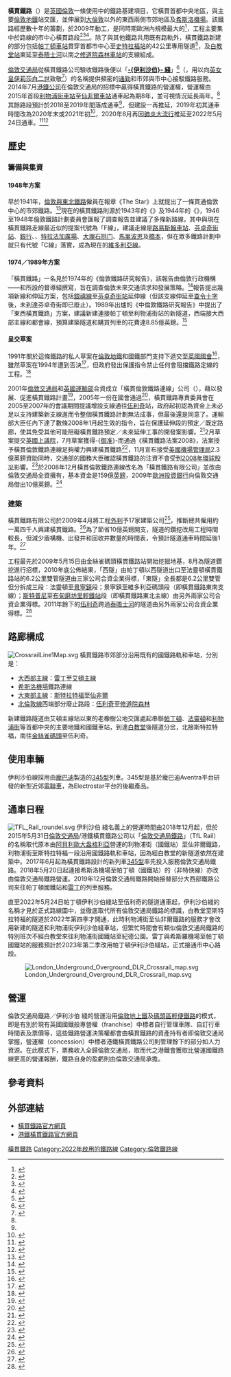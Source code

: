 {{noteTA
|G1=Railway
|G2=Airport
|G3=People
|G4=UK Places
|G5=PoliticiansUK
|1=zh-hans:希思罗; zh-hk:希斯路; zh-tw:希斯洛; zh-mo:希斯路;
|2=zh-hans:邦德街站; zh-hk:邦街站; zh-tw:龐德街站;
|3=zh-hans:银禧线; zh-hk:銀禧綫; zh-tw:朱比利線;
|4=zh-hans:托特纳姆;zh-hk:托定咸;zh-tw:托登罕;
|5=zh-hans:伍利奇; zh-hk:胡列治; zh-tw:伍利奇;
|6=zh-hk:芬卓奇街; zh-tw:芬喬奇街; zh-cn:芬乔奇街;
|7=zh-hant:伊利沙伯綫;zh-hans:伊利沙伯线;
|8=zh:伊莉莎白線;zh-hant:伊利沙伯綫;zh-hans:伊利沙伯线;
|9=zh:伊丽莎白线;zh-hant:伊利沙伯綫;zh-hans:伊利沙伯线;
|10=zh:交通部; zh-cn:交通部; zh-tw:交通部; zh-hk:運輸部;
|11=zh-hk:布甸磨坊里; zh-tw:布丁磨坊巷; zh-hans:布丁磨坊巷;
|12=zh-hans:外包;zh-hk:外判;zh-tw:外包;
|13=zh-hant:綫;zh-hans:线;
}}
{{Infobox rail system-route
  | box_width   = auto
  | rail_name   = 橫貫鐵路<br />Crossrail
  | banner_color= #{{Crossrail colour}}
| image                           = File:Crossrail tunnel looking west (11421362975).jpg
| image_width                     = 250px
| caption                         = 在建隧道
| logo                            = Crossrail seal only.svg
  | service_type= [[通勤鐵路|通勤鐵路]]、[[市郊鐵路|市郊鐵路]]
  | network     = [[英國國鐵|英國國鐵]]
  | status      = 运营中
  | locale      = {{GBR}}[[大倫敦|大倫敦]]、[[東南英格蘭|東南英格蘭]]、[[東英格蘭|東英格蘭]]
  | start       = [[新码头站|新码头站]]／[[希斯洛機場|希斯洛機場]]<br/>來往仙非爾／修道院森林
  | stations    = 40（計畫）
  | routes      = 
  | ridership   = 
  | begin_operation= 2015年5月：利物浦街–仙非爾<br>2018/2019年：帕丁頓–希斯洛／雷丁<ref name="Operator">{{cite press release |url=http://www.tfl.gov.uk/corporate/media/newscentre/archive/27439.aspx |script-title=en:TfL launches competition to find operator to run Crossrail services |publisher={{lang|en|[[倫敦交通局|Transport for London]]}} |date=2013-03-12 |accessdate=2014-02-16 |archivedate=2013年7月6日 |archiveurl=https://archive.today/20130706074827/http://www.tfl.gov.uk/corporate/media/newscentre/archive/27439.aspx |deadurl=yes |df= }}</ref><br>2022年5月24日：帕丁頓-修道院森林
  |end_operation= 
  | owner       = [[倫敦交通局|倫敦交通局]]（老橡樹至修道院森林／史特拉福）<br/>[[英国国家铁路网|英国国家铁路网]]（其他部分）
  | operator    = [[港鐵公司|港鐵（橫貫鐵路）有限公司]]<ref name="rg20140718">{{cite news |url=http://www.railwaygazette.com/news/urban/single-view/view/mtr-selected-to-operate-crossrail-services.html |script-title=en:MTR selected to operate Crossrail services |date=2014-07-18 |publisher={{lang|en|[[國際鐵路公報|Railway Gazette International]]}} |archiveurl=https://archive.today/20140726145907/http://www.railwaygazette.com/news/urban/single-view/view/mtr-selected-to-operate-crossrail-services.html |archivedate=2014年7月26日 |accessdate=2018-04-06 |deadurl=yes |df= }}</ref>
  | character   = 
  | depot       = 老橡樹公地機務段、伊爾福德動車段<br/>待審批：Plumstead
  | rollingstock= [[英國鐵路345型電力動車組|345型電力動車組]]
  | system_length= 118公里<ref>{{cite news
 |author       = {{lang|en|Lister, Richard}}
 |script-title = en: Crossrail project: Digging to start on London tunnels
 |url          = http://www.bbc.co.uk/news/business-16320945
 |work         = {{lang|en|[[英國廣播公司|BBC]]}}
 |date         = 2012-01-02
 |archiveurl   = https://archive.today/20180406151245/http://www.bbc.com/news/business-16320945
 |archivedate  = 2018年4月6日
 |accessdate   = 2018-04-06
 |deadurl      = yes
 |df           = 
}}</ref>
  | tracklength = 
  | track       = 2
  | track_gauge = {{RailGauge|sg|al=on|allk=on}}
  | electrified = 25千伏架空接觸網
  | max_speed   = {{convert|100|mph|km/h|abbr=on|disp=flip}}
  | elevation   = 
  | route_map   = {{TfL_RDT/Crossrail|inline=1}}
}}
'''橫貫鐵路'''（{{lang-en|Crossrail}}）是[[英國|英國]][[倫敦|倫敦]]一條使用中的鐵路基建項目，它橫貫首都中央地區，與主要[[倫敦地鐵|倫敦地鐵]]站交匯，並伸展到[[大倫敦|大倫敦]]以外的東西兩側市郊地區及[[希斯洛機場|希斯洛機場]]。該鐵路經歷數十年的籌劃，於2009年動工，是同時期歐洲內規模最大的{{Link-de|鐵路基礎設施|Eisenbahninfrastruktur|鐵路基礎建設項目}}<ref name="bbc16289051">{{cite news |url=http://www.bbc.co.uk/news/uk-16289051 |work={{lang|en|[[英國廣播公司|BBC]]}} |script-title=en: Crossrail's giant tunnelling machines unveiled |date=2012-01-02 |archiveurl=https://archive.today/20120730024605/http://www.bbc.co.uk/news/uk-16289051 |archivedate=2012年7月30日 |accessdate=2018-04-06 |deadurl=yes |df= }}</ref>，工程主要集中於路線的市中心橫貫路段<ref>{{cite news|last={{lang|en|Thomas}}|first={{lang|en|Nathalie}}|script-title=en:Going underground on Crossrail: A 40-year project is taking shape|url=http://www.telegraph.co.uk/finance/newsbysector/transport/10254467/Going-underground-on-Crossrail-A-40-year-project-is-taking-shape.html|newspaper={{lang|en|[[每日電訊報|The Telegraph]]}}|date=2013-08-26|archivedate=2013年10月1日|archiveurl=https://archive.today/20131001100823/http://www.telegraph.co.uk/finance/newsbysector/transport/10254467/Going-underground-on-Crossrail-A-40-year-project-is-taking-shape.html|accessdate=2018-04-06|deadurl=yes|df=}}</ref><ref name="Allianz">{{cite web | url = http://knowledge.allianz.com/mobility/infrastructure/?2349/Digging-deep-Europes-biggest-infrastructure-project | script-title = en: Digging deep: Europe's biggest infrastructure project | accessdate = 2018-04-06 | date = 2013-07-04 | work = {{lang|en|Allianz Global Corporate & Specialty}} | archiveurl = https://archive.today/20131019093225/http://knowledge.allianz.com/mobility/infrastructure/?2349/Digging-deep-Europes-biggest-infrastructure-project | archivedate = 2013年10月19日 | deadurl = yes | df =  }}</ref><ref>{{cite web | url = http://www.crossrail.co.uk/construction/ | script-title = en: Europe's Largest Construction Project | accessdate = 2018-04-06 | work = {{lang|en|Crossrail}} | archiveurl = https://archive.today/20131019093305/http://www.crossrail.co.uk/construction/ | archivedate = 2013年10月19日 | deadurl = yes | df =  }}</ref>。除了與其他鐵路共用既有路軌外，橫貫鐵路新建的部分包括[[帕丁頓車站|帕丁頓車站]]貫穿首都市中心至[[史特拉福站|史特拉福站]]的42公里專用隧道<ref name="Crossrail1">{{cite web |url= http://www.crossrail.co.uk/construction/tunnelling/ |script-title=en:42 kilometers of new rail tunnels under London |accessdate=2014-02-16 |publisher= {{lang|en|Crossrail}} |year=2013 |archiveurl=http://archive.is/YEFeQ |archivedate=2013-10-19}}</ref>，及[[白教堂站|白教堂站]]東延至[[泰晤士河|泰晤士河]]以南之[[修道院森林車站|修道院森林車站]]的支線組成。

[[倫敦交通局|倫敦交通局]]從橫貫鐵路公司驗收鐵路後便以「'''[[伊利沙伯綫|-{伊利沙伯}-<!--港鐵中文專用名稱，切勿進行地區轉換！-->綫]]'''」<ref>{{Cite web|title=港鐵 > 倫敦Crossrail鐵路|url=https://www.mtr.com.hk/ch/corporate/consultancy/crossrail.html|access-date=2022-05-26|work=www.mtr.com.hk|language=zh}}</ref>（{{lang-en|Elizabeth line}}，用以向[[英国君主|英女皇]][[伊莉莎白二世|伊莉莎白二世]]致敬<ref name="線名由來">{{Cite web |script-title=en:CROSSRAIL TO BECOME THE ELIZABETH LINE IN HONOUR OF HER MAJESTY THE QUEEN |url=https://tfl.gov.uk/info-for/media/press-releases/2016/february/crossrail-to-become-the-elizabeth-line-in-honour-of-her-majesty-the-queen |publisher={{lang|en|[[倫敦交通局|Transport for London]]}} |date=2016-02-23 |archiveurl=http://archive.is/FRlxZ |archivedate=2016-03-20}}</ref>）的名稱提供頻密的[[通勤|通勤]]和市郊與市中心接駁鐵路服務。2014年7月[[港鐵公司|港鐵公司]]在倫敦交通局的招標中贏得橫貫鐵路的營運權，營運權由2015年首段[[利物浦街車站|利物浦街車站]]至[[仙非爾車站|仙非爾車站]]通車起為期8年，並可視情況延長兩年。<ref name="rg20140718"/>其餘路段預計於2018至2019年間落成通車<ref name="Operator"/>，但建設一再推延，2019年初其通車時間改為2020年末或2021年初<ref name="Opening plan">{{cite press release |url= http://www.crossrail.co.uk/news/articles/crossrail-ltd-outlines-plan-to-complete-the-elizabeth-line |title= CROSSRAIL LTD OUTLINES PLAN TO COMPLETE THE ELIZABETH LINE |publisher= Crossrail |date= 25 April 2019 |access-date= 2019-04-28 |archive-date= 2019-04-25 |archive-url= https://web.archive.org/web/20190425191334/http://www.crossrail.co.uk/news/articles/crossrail-ltd-outlines-plan-to-complete-the-elizabeth-line |dead-url= no }}</ref>，2020年8月再因[[COVID-19大流行|肺炎大流行]]推延至2022年5月24日通車。<ref>{{Citation|title=The Elizabeth line - opening the new railway|url=https://www.youtube.com/watch?v=7RcXq-8cOac|accessdate=2022-05-11|language=zh-CN}}</ref><ref>{{Cite web|title=London's Crossrail Is On Track To Meet Deadline Of June 2022|url=https://secretldn.com/elizabeth-line-opening/|access-date=2022-05-01|date=2022-01-18|work=Secret London|language=en-GB}}</ref>

==歷史==
===籌備與集資===
====1948年方案====
早於1941年，[[倫敦與東北鐵路|倫敦與東北鐵路]]僱員{{link-en|喬治·道|George Dow}}在報章《The Star》上就提出了一條貫通倫敦中心的市郊鐵路。<ref>{{cite book |title= Telling the Passenger Where to Get Off |author= Dow, Andrew |pages=52–55 |year=2005 |publisher=Capital Transport |location= London |isbn= 9781854142917}}</ref>現在的橫貫鐵路則源於1943年的《{{link-en|倫敦郡計劃|County of London Plan}}》及1944年的《{{link-en|大倫敦計劃|Greater London Plan}}》，1946至1948年倫敦鐵路計劃委員會匯報了調查報告並建議了多條新路線，其中與現在橫貫鐵路走線最近似的提案代號為「F線」，建議走線是[[路易斯翰車站|路易斯翰車站]]、[[芬卓奇街站|芬卓奇街站]]、[[银行交叉口|銀行]]、{{link-en|洛德蓋特圓環|Ludgate Circus}}、[[特拉法加廣場|特拉法加廣場]]、[[大理石拱门|大理石拱门]]、[[馬里波恩|馬里波恩]]及[[橋本_(倫敦)|橋本]]，但在眾多鐵路計劃中就只有代號「C線」落實，成為現在的[[維多利亞線|維多利亞線]]。

====1974／1989年方案====
「橫貫鐵路」一名見於1974年的《倫敦鐵路研究報告》，該報告由倫敦行政機構——{{link-en|大倫敦委員會|Greater London Council}}和{{Link-en|英國環境、食品暨鄉村事務部|Department for Environment, Food and Rural Affairs|英國環境部}}所設的督導組撰寫，旨在調查倫敦未來交通須求和發展策略。<ref>{{Cite book |script-title=en:London Rail Study Report Part 2 |publisher={{lang|en|{{link-en|大倫敦委員會|Greater London Council|GLC}}/{{Link-en|英國環境、食品暨鄉村事務部|Department for Environment, Food and Rural Affairs|DoE}}}} |year=1974 |page=87–88}}</ref>報告提出幾項新線和伸延方案，包括[[銀禧線|銀禧線]]至[[芬卓奇街站|芬卓奇街站]]延伸線（但該支線伸延至[[查令十字地鐵站|查令十字]]後，未到達芬卓奇街即已廢止）。1989年出爐的《中倫敦鐵路研究報告》中提出了「東西橫貫鐵路」方案，建議新建連接帕丁頓至利物浦街站的新隧道，西端接大西部主線和都會線，預算建築隧道和購買列車的花費達8.85億英鎊。<ref>{{cite web |url=http://www.railwaysarchive.co.uk/docsummary.php?docID=1294 |script-title=en: Central London Rail Study |publisher={{lang|en|Department of Transport}} |author1={{lang|en|British Rail Network SouthEast}} |author2={{lang|en| London Regional Transport }} |author3={{lang|en|[[倫敦地鐵|London Underground]]}} |pages=11–16; maps 3, 6 & 7 |date=1989-01 |archivedate=2012年9月9日 |archiveurl=https://archive.today/20120909122656/http://www.railwaysarchive.co.uk/docsummary.php?docID=1294 |accessdate=2018-04-06 |deadurl=yes |df= }}</ref>

====呈交草案====
1991年關於這條鐵路的私人草案在[[倫敦地鐵|倫敦地鐵]]和國鐵部門支持下遞交至[[英國國會|英國國會]]<ref>{{cite web |url=http://www.railwaysarchive.co.uk/docsummary.php?docID=1295 |script-title=en: Crossrail Bill |year=1991 |archiveurl=https://archive.today/20120907010628/http://www.railwaysarchive.co.uk/docsummary.php?docID=1295 |archivedate=2012年9月7日 |accessdate=2018-04-07 |deadurl=yes |df= }}</ref>，雖然草案在1994年遭到否決<ref>{{cite web |url=http://hansard.millbanksystems.com/commons/1994/jun/20/crossrail#S6CV0245P0_19940620_HOC_17 |script-title=en:Crossrail |publisher={{lang|en|Hansard}} |date=1994-06-20 |archivedate=2012年7月8日 |archiveurl=https://archive.today/20120708130910/http://hansard.millbanksystems.com/commons/1994/jun/20/crossrail%23S6CV0245P0_19940620_HOC_17#S6CV0245P0_19940620_HOC_17 |accessdate=2012-07-08 |deadurl=yes |df= }}</ref>，但政府發出保護指令禁止任何會阻擋鐵路定線的工程。<ref>{{Cite journal |url= http://www.publications.parliament.uk/pa/ld200708/ldselect/ldcross/112/112.pdf| at = {{lang|en|Chapter 1. Introduction: The History of Crossrail, p.8}}| script-title =en:Select Committee on the Crossrail Bill : 1st Special Report of Session 2007–08: Crossrail Bill |volume={{lang|en|1: Report}} |publisher={{lang|en|[[英國上議院|House of Lords]]}} |archiveurl=https://web.archive.org/web/20171122115135/https://publications.parliament.uk/pa/ld200708/ldselect/ldcross/112/112.pdf |archivedate=2017-11-22 |accessdate=2017-11-22}}</ref>

2001年[[倫敦交通局|倫敦交通局]]和[[英國運輸部|英國運輸部]]合資成立「橫貫倫敦鐵路連線」公司（{{lang|en|Cross London Rail Links}}），藉以發展、促進橫貫鐵路計畫<ref>{{cite web |url=http://www.crossrail.co.uk/company/sponsors-partners#.T7MQG-j7jIA |script-title=en: Sponsors and Partners |publisher={{lang|en| Crossrail}} |quote={{lang|en|Crossrail Limited is the company charged with delivering Crossrail. Formerly known as Cross London Rail Links (CLRL), it was created in 2001 [..] Established as a 50/50 joint venture company between Transport for London and the Department for Transport, Crossrail Limited became a wholly owned subsidiary of TfL on 5 December 2008}} |archivedate=2012年7月30日 |archiveurl=https://archive.today/20120730184042/http://www.crossrail.co.uk/company/sponsors-partners%23.UBbVIago9Rx#.T7MQG-j7jIA |deadurl=yes |df= }}</ref>，2005年一份{{Link-en|混合文書|Hybrid instrument|混合法案}}在國會通過<ref>{{cite web |url=http://www.parliament.uk/parliamentary_committees/crossrail.cfm |title=Crossrail Bill Select Committee |publisher=UK Parliament |accessdate=30 December 2009 |archive-date=2008-09-29 |archive-url=https://web.archive.org/web/20080929213433/http://www.parliament.uk/parliamentary_committees/crossrail.cfm |dead-url=no }}</ref>，橫貫鐵路專責委員會在2005至2007年的會議期間提議增設支線通往[[伍利奇|伍利奇]]站，政府起初認為資金上未必足以支持建築新支線進而令整個橫貫鐵路計劃無法成事，但最後還是同意了。運輸部大臣{{Link-en|露絲·凱利|Ruth Kelly|-{zh-hk:簡樂芙; zh-tw:露絲·凱利; zh-hans:露丝·凯利;}-}}任內下達了數條2008年1月起生效的指令，旨在保護延伸段的預定／既定路廊，使其免受其他可能阻礙橫貫鐵路預定／未來延伸工事的開發案影響。<ref name="safeguarding">{{cite journal |script-title=en:SAFEGUARDING DIRECTIONS FOR DEVELOPMENT AFFECTING THE ROUTE AND ASSOCIATED WORKS PROPOSED FOR THE CROSSRAIL PROJECT – MAIDENHEAD TO OLD OAK COMMON, OLD OAK COMMON TO ABBEY WOOD, STRATFORD TO SHENFIELD AND WORKS AT WEST HAM, PITSEA AND CLACTON-ON-SEA |url=http://74f85f59f39b887b696f-ab656259048fb93837ecc0ecbcf0c557.r23.cf3.rackcdn.com/assets/library/document/4/original/4_safeguarding_directions_schedule_guidance_and_explanatory_notes.pdf |publisher={{lang|en|[[英國運輸部|Department for Transport]]}} |archiveurl=https://archive.today/20180406165207/http://74f85f59f39b887b696f-ab656259048fb93837ecc0ecbcf0c557.r23.cf3.rackcdn.com/assets/library/document/4/original/4_safeguarding_directions_schedule_guidance_and_explanatory_notes.pdf |archivedate=2018年4月6日 |accessdate=2018-04-06 |deadurl=yes |df= }}</ref>2月草案提交[[英國上議院|英國上議院]]，7月草案獲得-{[[御准|御准]]}-而通過《橫貫鐵路法案2008》，法案授予橫貫倫敦鐵路連線足夠權力興建橫貫鐵路<ref>{{cite web|url=http://www.crossrail.co.uk/construction/crossrail-act-2008-and-crossrail-bill-supporting-documents/|script-title=en:Crossrail Act 2008 and Crossrail Bill supporting documents|publisher={{lang|en|Crossrail}}|accessdate=2015-06-05|archiveurl=https://archive.today/20150605080550/http://www.crossrail.co.uk/construction/crossrail-act-2008-and-crossrail-bill-supporting-documents/|archivedate=2015年6月5日|deadurl=yes|df=}}</ref>，11月宣布接受[[希斯洛機場控股公司|英國機場管理局]]2.3億英鎊資助同時，交通部的國務大臣{{Link-en|安德魯·阿多尼斯，阿多尼斯男爵|Andrew Adonis, Baron Adonis|-{zh-tw:阿多尼斯; zh-hans:阿多尼斯; zh-hk:艾德思;}-勳爵}}確認橫貫鐵路的注資不會受到[[2008年環球股災|2008年環球股災]]影響。<ref>{{Cite news |url=http://news.bbc.co.uk/1/hi/england/london/7707338.stm |script-title=en:Crossrail gets £230m BAA funding |work={{lang|en|BBC News}} |accessdate=2010-03-26 |date=2008-11-04 |archivedate=2012年7月26日 |archiveurl=https://archive.today/20120726202251/http://news.bbc.co.uk/2/hi/uk_news/england/london/7707338.stm |deadurl=yes |df= }}</ref>於2008年12月橫貫倫敦鐵路連線改名為「橫貫鐵路有限公司」並改由倫敦交通局全資擁有，基本資金是159億[[英鎊|英鎊]]，2009年[[歐洲投資銀行|歐洲投資銀行]]向倫敦交通局借出10億英鎊。<ref name="Additional funding secured">{{Cite news |script-title=en:Crossrail project gets £1bn loan |work={{lang|en|BBC News}} |url=http://news.bbc.co.uk/1/hi/england/london/8242992.stm |date=2009-09-07 |accessdate=2018-04-07 |archivedate=2013年4月19日 |archiveurl=https://archive.today/20130419150802/http://news.bbc.co.uk/2/hi/uk_news/england/london/8242992.stm |deadurl=yes |df= }}</ref>

===建築===
橫貫鐵路有限公司於2009年4月將工程[[外判|外判]]予17家建築公司<ref>{{cite web |url=http://www.nce.co.uk/home/delivering-crossrail/crossrail-enabling-works-frameworks-announced/5200318.article |script-title=en:Crossrail enabling works frameworks announced |publisher={{lang|en|{{Link-en|新土木工程雜誌|New Civil Engineer|New Civil Engineer}}}} |last={{lang|en|Owen}} |first={{lang|en|Ed}} |date=2009-04-09 |accessdate=2015-06-03 |archivedate=2014-05-28 |archiveurl=https://archive.today/20140528215540/http://www.nce.co.uk/home/delivering-crossrail/crossrail-enabling-works-frameworks-announced/5200318.article |dead-url=yes }}</ref>，推斷總共僱用約一萬四千人興建橫貫鐵路。<ref>{{cite web |url=http://www.standard.co.uk/news/crossrail-pledges-14000-jobs-boom-for-londoners-6631029.html |script-title=en:Crossrail pledges 14,000 jobs boom for Londoners |publisher={{lang|en|[[倫敦旗幟晚報|London Evening Standard]]}} |first={{lang|en| Jason}} |last={{lang|en|Beattie}} |date=2007-10-11 |accessdate=2015-06-03 |archivedate=2014-05-28 |archiveurl=https://archive.today/20140528215542/http://www.standard.co.uk/news/crossrail-pledges-14000-jobs-boom-for-londoners-6631029.html |dead-url=yes }}</ref>為了節省10億英鎊開支，隧道的鑽挖改用工程時間較長，但減少盾構機、出發井和回收井數量的時間表，令預計隧道通車時間延後1年。<ref>{{Cite press release |url=http://www.tfl.gov.uk/static/corporate/media/newscentre/archive/17095.html |script-title=en:Mayor secures vital London transport investment and protects frontline services |date=2010-10-20 |publisher={{lang|en|Transport for London}} |accessdate=2018-04-07 |archiveurl=https://archive.today/20130706084757/http://www.tfl.gov.uk/static/corporate/media/newscentre/archive/17095.html |archivedate=2013年7月6日 |deadurl=yes |df= }}</ref>

工程最先於2009年5月15日由金絲雀碼頭橫貫鐵路站開始挖掘地基，8月為隧道鑽挖進行招標，2010年底公佈結果，「西隧」由帕丁頓以西隧道出口至法靈頓橫貫鐵路站的6.2公里雙管隧道由三家公司合資企業得標，「東隧」全長都是6.2公里雙管但分拆成三段：法靈頓至[[景寧鎮|景寧鎮]]段；景寧鎮至維多利亞碼頭段（即橫貫鐵路東南支線）；[[斯特普尼|斯特普尼]]至[[布甸磨坊里輕鐵站|布甸磨坊里輕鐵站]]段（即橫貫鐵路東北主線）由另外兩家公司合資企業得標。2011年餘下的[[伍利奇|伍利奇]]跨過[[泰晤士河|泰晤士河]]的隧道由另外兩家公司合資企業得標。<ref>{{cite web |url=http://www.crossrail.co.uk/news/articles/crossrail-awards-major-tunnelling-contracts-worth-125bn |script-title=en:Crossrail awards major tunnelling contracts worth £1.25bn |first={{lang|en|Peter}} |last={{lang|en|MacLennan}} |publisher={{lang|en|Crossrail}} |date=2010-10-10 |accessdate=2016-03-23 |archivedate=2015年9月27日 |archiveurl=https://archive.today/20150927202312/http://www.crossrail.co.uk/news/articles/crossrail-awards-major-tunnelling-contracts-worth-125bn |deadurl=yes |df= }}</ref>

==路廊構成==
[[File:CrossrailLine1Map.svg|center]]
橫貫鐵路市郊部分沿用既有的國鐵路軌和車站，分別是：
*[[大西部主線|大西部主線]]：[[雷丁車站|雷丁]]至[[艾頓主線車站|艾頓主線]]
*[[希斯洛機場|希斯洛機場]]鐵路連線
*[[大東部主線|大東部主線]]：[[斯特拉特福站|斯特拉特福]]至[[仙非爾車站|仙非爾]]
*[[北倫敦線|北倫敦線]]西端部分廢止路段：[[伍利奇車站|伍利奇]]至[[修道院森林車站|修道院森林]]
新建鐵路隧道由艾頓主線站以東的老橡樹公地交匯處起串聯[[帕丁頓車站|帕丁頓]]、[[法靈頓站|法靈頓]]和[[利物浦街車站|利物浦街]]等首都中央的主要地鐵和國鐵車站，到達[[白教堂站|白教堂]]後隧道分岔，北接斯特拉特福，南往[[金絲雀碼頭車站|金絲雀碼頭]]至伍利奇。

==使用車輛==
伊利沙伯線採用由[[龐巴迪|龐巴迪]]製造的[[英國鐵路345型電力動車組|345型]]列車。345型是基於龐巴迪Aventra平台研發的新型近郊[[電聯車|電聯車]]，為Electrostar平台的後繼產品。

==通車日程==
[[File:TFL_Rail_roundel.svg|thumb]]
伊利沙伯<!--港鐵中文專用名稱，切勿進行地區轉換！-->綫名義上的營運時間由2018年12月起，但於2015年5月31日[[倫敦交通局|倫敦交通局]]/港鐵橫貫鐵路公司以「[[倫敦交通局鐵路|倫敦交通局鐵路]]」（TfL Rail）的名稱取代原本由[[大盎格利亞|阿貝利歐大盎格利亞]]營運的利物浦街（國鐵站）至仙非爾鐵路，利物浦街至斯特拉特福一段沿用國鐵路軌和車站，因為經白教堂的新隧道依然在建築中。2017年6月起為橫貫鐵路設計的新列車[[英國鐵路345型電力動車組|345型]]率先投入服務倫敦交通局鐵路。2018年5月20日起連接希斯洛機場至帕丁頓（國鐵站）的{{link-en|希斯洛連線|Heathrow Connect}}（非特快線）亦改由倫敦交通局鐵路營運。2019年12月倫敦交通局鐵路開始接替部分大西部鐵路公司來往帕丁頓國鐵站和[[雷丁站|雷丁]]的列車服務。

直至2022年5月24日帕丁頓伊利沙伯綫站至伍利奇的隧道通車起，伊利沙伯綫的名稱才見於正式路線圖中，並徹底取代所有倫敦交通局鐵路的標識，白教堂至斯特拉特福的隧道於2022年第四季才開通，此時利物浦街至仙非爾鐵路的服務才會改用新建的隧道和利物浦街伊利沙伯綫車站，但繁忙時間會有類似倫敦交通局鐵路的特別班次不經白教堂來往利物浦街國鐵站至紀德公園。雷丁與希斯羅機場至帕丁頓國鐵站的服務預計於2023年第二季改用帕丁頓伊利沙伯綫站，正式接通市中心路段。

[[File:London_Underground_Overground_DLR_Crossrail_map.svg|center]]

==營運==
倫敦交通局鐵路／伊利沙伯<!--港鐵中文專用名稱，切勿進行地區轉換！-->綫的營運沿用[[倫敦地上鐵|倫敦地上鐵]]及[[碼頭區輕便鐵路|碼頭區輕便鐵路]]的模式，即是有別於現有英國國鐵般專營權（franchise）中標者自行管理車隊、自訂行車時間表及票價等，這些鐵路營運決策權都會由橫貫鐵路的資產持有者即倫敦交通局掌握，營運權（concession）中標者港鐵橫貫鐵路公司則管理餘下的部分如人力資源。在此模式下，票務收入全歸倫敦交通局，取而代之港鐵會獲取比營運國鐵路線更高的營運報酬，鐵路自身的盈虧則由倫敦交通局承擔。

==參考資料==
{{reflist|30em}}

==外部連結==
*[http://www.crossrail.co.uk 橫貫鐵路官方網頁] {{Wayback|url=http://www.crossrail.co.uk/ |date=20100423182025 }}{{en icon}}
*[http://mtrcrossrail.co.uk/company-profile/ 港鐵橫貫鐵路官方網頁] {{Wayback|url=http://mtrcrossrail.co.uk/company-profile/ |date=20180625005439 }}{{en icon}}
{{伊利沙伯線}}
{{倫敦公共交通}}
{{香港鐵路有限公司}}

[[Category:橫貫鐵路|]]
[[Category:2022年啟用的鐵路線|Category:2022年啟用的鐵路線]]
[[Category:倫敦鐵路線|Category:倫敦鐵路線]]